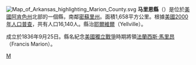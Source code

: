 {{noteTA
|T=zh-hans:马里恩县 (阿肯色州); zh-hant:馬里昂縣 (阿肯色州);
|1=zh-hans:马里恩; zh-hant:馬里昂;
}}

{{Otheruses|馬里昂縣|subject=美國阿肯色州的一個縣|other=同名的縣}}
[[File:Map_of_Arkansas_highlighting_Marion_County.svg|right]]
'''马里恩縣'''（{{lang-en|Marion County}}）是位於[[美國|美國]][[阿肯色州|阿肯色州]]北部的一個縣，南鄰[[密蘇里州|密蘇里州]]。面積1,658平方公里。根據[[美國2000年人口普查|美國2000年人口普查]]，共有人口16,140人。縣治[[耶爾維爾|耶爾維爾]]（Yellville）。

成立於1836年9月25日。縣名紀念[[美國獨立戰爭|美國獨立戰爭]]時期將領[[法蘭西斯·馬里昂|法蘭西斯·馬里昂]]（Francis Marion）。

{{馬里昂縣 (阿肯色州)}}
{{Arkansas}}

[[Category:阿肯色州行政区划|M]]